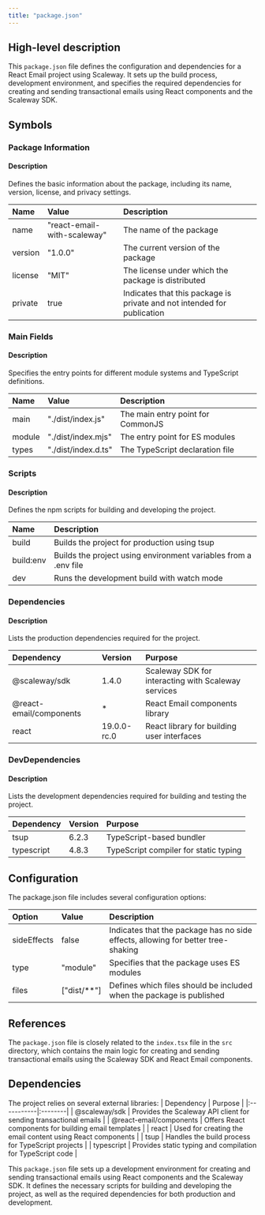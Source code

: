 ```yaml
---
title: "package.json"
---
```


## High-level description
This `package.json` file defines the configuration and dependencies for a React Email project using Scaleway. It sets up the build process, development environment, and specifies the required dependencies for creating and sending transactional emails using React components and the Scaleway SDK.

## Symbols

### Package Information
#### Description
Defines the basic information about the package, including its name, version, license, and privacy settings.

| Name | Value | Description |
|:-----|:------|:------------|
| name | "react-email-with-scaleway" | The name of the package |
| version | "1.0.0" | The current version of the package |
| license | "MIT" | The license under which the package is distributed |
| private | true | Indicates that this package is private and not intended for publication |

### Main Fields
#### Description
Specifies the entry points for different module systems and TypeScript definitions.

| Name | Value | Description |
|:-----|:------|:------------|
| main | "./dist/index.js" | The main entry point for CommonJS |
| module | "./dist/index.mjs" | The entry point for ES modules |
| types | "./dist/index.d.ts" | The TypeScript declaration file |

### Scripts
#### Description
Defines the npm scripts for building and developing the project.

| Name | Description |
|:-----|:------------|
| build | Builds the project for production using tsup |
| build:env | Builds the project using environment variables from a .env file |
| dev | Runs the development build with watch mode |

### Dependencies
#### Description
Lists the production dependencies required for the project.

| Dependency | Version | Purpose |
|:-----------|:--------|:--------|
| @scaleway/sdk | 1.4.0 | Scaleway SDK for interacting with Scaleway services |
| @react-email/components | * | React Email components library |
| react | 19.0.0-rc.0 | React library for building user interfaces |

### DevDependencies
#### Description
Lists the development dependencies required for building and testing the project.

| Dependency | Version | Purpose |
|:-----------|:--------|:--------|
| tsup | 6.2.3 | TypeScript-based bundler |
| typescript | 4.8.3 | TypeScript compiler for static typing |

## Configuration
The package.json file includes several configuration options:

| Option | Value | Description |
|:-------|:------|:------------|
| sideEffects | false | Indicates that the package has no side effects, allowing for better tree-shaking |
| type | "module" | Specifies that the package uses ES modules |
| files | ["dist/**"] | Defines which files should be included when the package is published |

## References
The `package.json` file is closely related to the `index.tsx` file in the `src` directory, which contains the main logic for creating and sending transactional emails using the Scaleway SDK and React Email components.

## Dependencies
The project relies on several external libraries:
| Dependency | Purpose |
|:-----------|:--------|
| @scaleway/sdk | Provides the Scaleway API client for sending transactional emails |
| @react-email/components | Offers React components for building email templates |
| react | Used for creating the email content using React components |
| tsup | Handles the build process for TypeScript projects |
| typescript | Provides static typing and compilation for TypeScript code |

This `package.json` file sets up a development environment for creating and sending transactional emails using React components and the Scaleway SDK. It defines the necessary scripts for building and developing the project, as well as the required dependencies for both production and development.